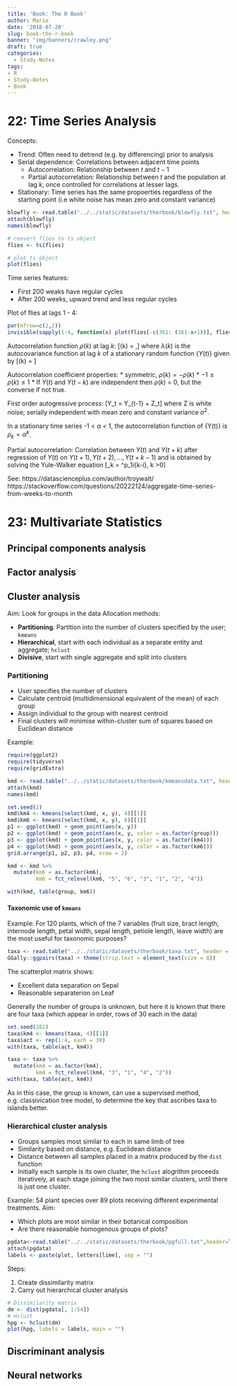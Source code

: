 ```yaml
---
title: 'Book: The R Book'
author: Marie
date: '2018-07-20'
slug: book-the-r-book
banner: "img/banners/crawley.png"
draft: true
categories:
  - Study-Notes
tags:
- R
- Study-Notes
- Book
---
```



# 22: Time Series Analysis

Concepts: 

* Trend: Often need to detrend (e.g. by differencing) prior to analysis
* Serial dependence: Correlations between adjacent time points
    * Autocorrelation: Relationship between $t$ and $t-1$
    * Partial autocorrelation: Relationship between $t$ and the population at lag $k$, once controlled for correlations at lesser lags.
* Stationary: Time series has the same propoerties regardless of the starting point (i.e white noise has mean zero and constant variance)

```r
blowfly <- read.table("../../static/datasets/therbook/blowfly.txt", header = TRUE) 
attach(blowfly)
names(blowfly)

# convert flies to ts object
flies <- ts(flies)

# plot ts object
plot(flies)
```
Time series features:

* First 200 weaks have regular cycles
* After 200 weeks, upward trend and less regular cycles

Plot of flies at lags 1 - 4:
```r
par(mfrow=c(2,2))
invisible(sapply(1:4, function(x) plot(flies[-c(361: (361-x+1))], flies[-c(1:x)] ) ))
```

Autocorrelation function $\rho(k)$ at lag $k$:
\[\rho(k) = \frac{\gamma(k)}{\gamma(0)},\] where $\lambda(k)$ is the autocovariance function at lag $k$ of a stationary random function {$Y(t)$} given by \[\gamma(k) = \text{cov}{Y(t),Y(t-k)}\]

Autocorrelation coefficient properties:
* symmetric, $\rho(k) = -\rho(k)$
* $-1 \leq \rho(k) \leq 1$
* If $Y(t)$ and $Y(t-k)$ are independent then $\rho(k)$ = 0, but the converse if not true.

First order autogressive process:
\[Y_t = \alpha Y_{t-1} + Z_t\]
where Z is white noise; serially independent with mean zero and constant variance $\sigma^2$.

In a stationary time series -1 < $\alpha$ < 1, the autocorrelation function of {Y(t)} is $\rho_k = \alpha^k$. 

Partial autocorrelation: Correlation between $Y(t)$ and $Y(t + k)$ after regression of $Y(t)$ on $Y(t+1), Y(t+2), \ldots, Y(t+k-1)$ and is obtained by solving the Yule-Walker equation
\[\rho_k = \sum^p_1\alpha_i\rho_{k-i},   \quad  k >0\]
<!--https://tex.stackexchange.com/questions/374094/reduce-space-between-condition-and-statement-in-latex-case-equation-->

See:
https://datascienceplus.com/author/troywalt/
https://stackoverflow.com/questions/20222124/aggregate-time-series-from-weeks-to-month

# 23: Multivariate Statistics
## Principal components analysis
## Factor analysis
## Cluster analysis

Aim: Look for groups in the data
Allocation methods:

* **Partitioning**.  Partition into the number of clusters specified by the user; `kmeans`
* **Hierarchical**, start with each individual as a separate entity and aggregate; `hclust`
* **Divisive**, start with single aggregate and split into clusters 

### Partitioning

* User specifies the number of clusters
* Calculate centroid (multidimensional equivalent of the mean) of each group
* Assign individual to the group with nearest centroid
* Final clusters will minimise within-cluster sum of squares based on Euclidean distance


Example:

```r
require(ggplot2)
require(tidyverse)
require(gridExtra)

kmd <- read.table("../../static/datasets/therbook/kmeansdata.txt", header = TRUE) 
attach(kmd)
names(kmd)

set.seed(2)
kmd$km4 <- kmeans(select(kmd, x, y), 4)[[1]]
kmd$km6 <- kmeans(select(kmd, x, y), 6)[[1]]
p1 <- ggplot(kmd) + geom_point(aes(x, y))
p2 <- ggplot(kmd) + geom_point(aes(x, y, color = as.factor(group)))
p3 <- ggplot(kmd) + geom_point(aes(x, y, color = as.factor(km4)))
p4 <- ggplot(kmd) + geom_point(aes(x, y, color = as.factor(km6)))
grid.arrange(p1, p2, p3, p4, nrow = 2)
```

```r
kmd <- kmd %>%
  mutate(km6 = as.factor(km6), 
         km6 = fct_relevel(km6, "5", "6", "3", "1", "2", "4"))

with(kmd, table(group, km6))
```

#### Taxonomic use of `kmeans`

Example:  For 120 plants, which of the 7 variables (fruit size, bract length, internode length, petal width, sepal length, petiole length, leave width) are the most useful for taxonomic purposes?

```r
taxa <- read.table("../../static/datasets/therbook/taxa.txt", header = T)
GGally::ggpairs(taxa) + theme(strip.text = element_text(size = 8))
```


The scatterplot matrix shows:

* Excellent data separation on Sepal
* Reasonable separaterion on Leaf 

Generally the number of groups is unknown, but here it is known that there are four taxa (which appear in order, rows of 30 each in the data)

```r
set.seed(282)
taxa$km4 <- kmeans(taxa, 4)[[1]]
taxa$act <- rep(1:4, each = 30)
with(taxa, table(act, km4))

taxa <- taxa %>%
  mutate(km4 = as.factor(km4), 
         km4 = fct_relevel(km4, "3", "1", "4", "2"))
with(taxa, table(act, km4))
```

As in this case, the group is known, can use a supervised method, e.g. classivication tree model, to determine the key that ascribes taxa to islands better.

### Hierarchical cluster analysis

* Groups samples most similar to each in same limb of tree
* Similarity based on distance, e.g. Euclidean distance
* Distance between all samples placed in a matrix produced by the `dist` function
* Initially each sample is its own cluster, the `hclust` alogrithm proceeds iteratively, at each stage joining the two most similar clusters, until there is just one cluster.

Example: 54 plant species over 89 plots receiving different experimental treatments.  Aim: 

* Which plots are most similar in their botanical composition 
* Are there reasonable homogenous groups of plots?

```r
pgdata<-read.table("../../static/datasets/therbook/pgfull.txt",header=T)
attach(pgdata)
labels <- paste(plot, letters[lime], sep = "")
```

Steps:

1. Create dissimilarity matrix
2. Carry out hierarchical cluster analysis
```r

# Dissimilarity matrix
dm <- dist(pgdata[, 1:54])
# Hclust
hpg <- hclust(dm)
plot(hpg, labels = labels, main = "")
```



## Discriminant analysis
## Neural networks

